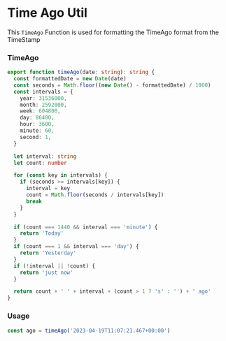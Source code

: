 # Time Ago Util

This `TimeAgo` Function is used for
formatting the TimeAgo format from the TimeStamp

### TimeAgo

```ts filename="timeAgo.ts" copy
export function timeAgo(date: string): string {
  const formattedDate = new Date(date)
  const seconds = Math.floor((new Date() - formattedDate) / 1000)
  const intervals = {
    year: 31536000,
    month: 2592000,
    week: 604800,
    day: 86400,
    hour: 3600,
    minute: 60,
    second: 1,
  }

  let interval: string
  let count: number

  for (const key in intervals) {
    if (seconds >= intervals[key]) {
      interval = key
      count = Math.floor(seconds / intervals[key])
      break
    }
  }

  if (count === 1440 && interval === 'minute') {
    return 'Today'
  }
  if (count === 1 && interval === 'day') {
    return 'Yesterday'
  }
  if (!interval || !count) {
    return 'just now'
  }

  return count + ' ' + interval + (count > 1 ? 's' : '') + ' ago'
}
```

### Usage

```ts filename="post.tsx" copy
const ago = timeAgo('2023-04-19T11:07:21.467+00:00')
```

